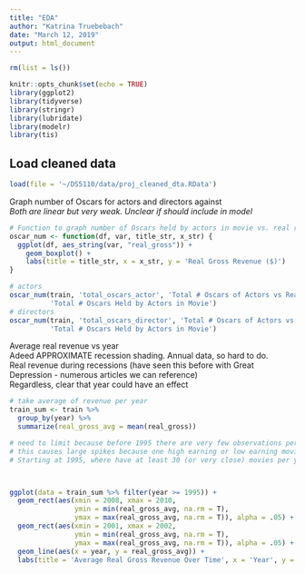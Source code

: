 ---
title: "EDA"
author: "Katrina Truebebach"
date: "March 12, 2019"
output: html_document
---

```{r}
rm(list = ls())
```

```{r setup, include=FALSE}
knitr::opts_chunk$set(echo = TRUE)
library(ggplot2)
library(tidyverse)
library(stringr)
library(lubridate)
library(modelr)
library(tis)
```

## Load cleaned data

```{r load}
load(file = '~/DS5110/data/proj_cleaned_dta.RData')
```

Graph number of Oscars for actors and directors against  
_Both are linear but very weak. Unclear if should include in model_


```{r graph_oscarnum}

# Function to graph number of Oscars held by actors in movie vs. real revenue 
oscar_num <- function(df, var, title_str, x_str) {
  ggplot(df, aes_string(var, "real_gross")) + 
    geom_boxplot() + 
    labs(title = title_str, x = x_str, y = 'Real Gross Revenue ($)')
}

# actors
oscar_num(train, 'total_oscars_actor', 'Total # Oscars of Actors vs Real Gross Revenue', 
          'Total # Oscars Held by Actors in Movie')
# directors
oscar_num(train, 'total_oscars_director', 'Total # Oscars of Actors vs Real Gross Revenue', 
          'Total # Oscars Held by Actors in Movie')
```

Average real revenue vs year  
Adeed APPROXIMATE recession shading. Annual data, so hard to do.  
Real revenue during recessions (have seen this before with Great Depression - numerous articles we can reference)  
Regardless, clear that year could have an effect

```{r year}
# take average of revenue per year
train_sum <- train %>%
  group_by(year) %>%
  summarize(real_gross_avg = mean(real_gross))

# need to limit because before 1995 there are very few observations per year (< 10 usually). 
# this causes large spikes because one high earning or low earning movie influences the average heavily
# Starting at 1995, where have at least 30 (or very close) movies per year. Now can see movements over time 



ggplot(data = train_sum %>% filter(year >= 1995)) + 
  geom_rect(aes(xmin = 2008, xmax = 2010, 
                ymin = min(real_gross_avg, na.rm = T), 
                ymax = max(real_gross_avg, na.rm = T)), alpha = .05) +
  geom_rect(aes(xmin = 2001, xmax = 2002, 
                ymin = min(real_gross_avg, na.rm = T), 
                ymax = max(real_gross_avg, na.rm = T)), alpha = .05) + 
  geom_line(aes(x = year, y = real_gross_avg)) +
  labs(title = 'Average Real Gross Revenue Over Time', x = 'Year', y = 'Real Gross Revenue ($)') 



```
